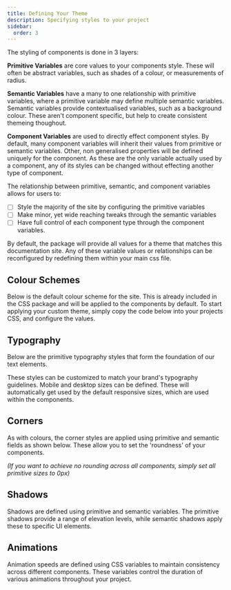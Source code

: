 ```yaml
---
title: Defining Your Theme
description: Specifying styles to your project
sidebar:
  order: 3
---
```



The styling of components is done in 3 layers:

**Primitive Variables** are core values to your components style. These will often be abstract variables, such as shades of a colour, or measurements of radius.

**Semantic Variables** have a many to one relationship with primitive variables, where a primitive variable may define multiple semantic variables. Semantic variables provide contextualised variables, such as a background colour. These aren't component specific, but help to create consistent themeing thoughout.

**Component Variables** are used to directly effect component styles. By default, many component variables will inherit their values from primitive or semantic variables. Other, non generalised properties will be defined uniquely for the component. As these are the only variable actually used by a component, any of its styles can be changed without effecting another type of component.

The relationship between primitive, semantic, and component variables allows for users to:

- [ ] Style the majority of the site by configuring the primitive variables
- [ ] Make minor, yet wide reaching tweaks through the semantic variables
- [ ] Have full control of each component type through the component variables.

By default, the package will provide all values for a theme that matches this documentation site. Any of these variable values or relationships can be reconfigured by redefining them within your main css file.

## Colour Schemes

Below is the default colour scheme for the site. This is already included in the CSS package and will be applied to the components by default. To start applying your custom theme, simply copy the code below into your projects CSS, and configure the values.

<ShowComponent filePath="./src/sample-css/colour.css">
  <ColorScheme />
</ShowComponent>

<ShowComponent filePath="./src/sample-css/semanticColours.css">
  <SemanticColors />
</ShowComponent>

## Typography

Below are the primitive typography styles that form the foundation of our text elements.

These styles can be customized to match your brand's typography guidelines. Mobile and desktop sizes can be defined.
These will automatically get used by the default responsive sizes, which are used within the components.

<ShowComponent filePath="./src/sample-css/typography.css">
  <TypographyDisplay />
</ShowComponent>

## Corners

As with colours, the corner styles are applied using primitive and semantic fields as shown below. These allow you to set the 'roundness' of your components.

_(If you want to achieve no rounding across all components, simply set all primitive sizes to 0px)_

<ShowComponent filePath="./src/sample-css/corners.css">
  <CornerDisplay />
</ShowComponent>

## Shadows

Shadows are defined using primitive and semantic variables. The primitive shadows provide a range of elevation levels, while semantic shadows apply these to specific UI elements.

<ShowComponent filePath="./src/sample-css/shadows.css">
  <ShadowDisplay />
</ShowComponent>

## Animations

Animation speeds are defined using CSS variables to maintain consistency across different components. These variables control the duration of various animations throughout your project.

<ShowComponent filePath="./src/sample-css/animation.css">
  <AnimationDisplay />
</ShowComponent>
